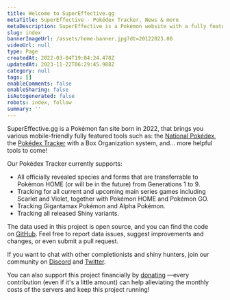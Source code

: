 ```yaml
---
title: Welcome to SuperEffective.gg
metaTitle: SuperEffective - Pokédex Tracker, News & more
metaDescription: SuperEffective is a Pokémon website with a fully featured Pokédex Tracker (Gen 1-9, incl. Scarlet & Violet), a Pokédex, News & more.
slug: index
bannerImageUrl: /assets/home-banner.jpg?dt=20122023.00
videoUrl: null
type: Page
createdAt: 2022-03-04T19:04:24.478Z
updatedAt: 2023-11-22T06:29:45.988Z
category: null
tags: []
enableComments: false
enableSharing: false
isAutogenerated: false
robots: index, follow
summary: ''
---
```


SuperEffective.gg is a Pokémon fan site born in 2022, that brings you various mobile-friendly
fully featured tools such as: the [National Pokédex](/apps/pokedex), the [Pokédex Tracker](/apps/pokedex)
with a Box Organization system, and... more helpful tools to come!

Our Pokédex Tracker currently supports:

- All officially revealed species and forms that are transferrable to Pokémon HOME (or will be in the future)
  from Generations 1 to 9.
- Tracking for all current and upcoming main series games including Scarlet and Violet, together with
  Pokémon HOME and Pokémon GO.
- Tracking Gigantamax Pokémon and Alpha Pokémon.
- Tracking all released Shiny variants.

The data used in this project is open source, and you can find the code
on [GitHub](https://github.com/supeffective/dataset).
Feel free to report data issues, suggest improvements and changes, or even submit a pull request.

If you want to chat with other completionists and shiny hunters,
join our community on [Discord](https://discord.gg/3fRXQFtrkN) and [Twitter](https://twitter.com/supereffectiv).

You can also support this project financially by [donating](https://supereffective.gg/donate)
—every contribution (even if it's a little amount) can help alleviating the monthly costs of
the servers and keep this project running!
